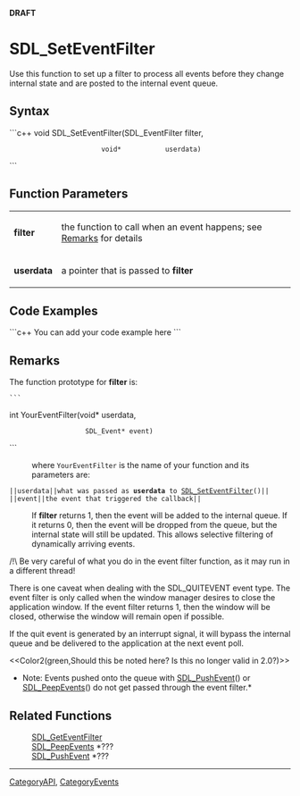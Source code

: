 <!-- pragma section-numbers off -->
<!-- pragma camelcase off -->
'''DRAFT'''

= SDL_SetEventFilter =
Use this function to set up a filter to process all events before they change internal state and are posted to the internal event queue.


== Syntax ==
```c++
void SDL_SetEventFilter(SDL_EventFilter filter,
                        void*           userdata)
```

== Function Parameters ==
{|
|'''filter'''
|the function to call when an event happens; see [[#Remarks|Remarks]] for details
|-
|'''userdata'''
|a pointer that is passed to '''filter'''
|}

== Code Examples ==
```c++
You can add your code example here
```

== Remarks ==
<!-- #The following is included on SDL_AddEventWatch and SDL_DelEventWatch.  Any changes between these comments will be reflected on those pages.  Please use caution when editing.  Start Include here. -->

The function prototype for '''filter''' is:
 ```
int YourEventFilter(void*      userdata,
                    SDL_Event* event)
```
<!-- #End Include here -->
: where <code>YourEventFilter</code> is the name of your function and its parameters are:
 ||<code>userdata</code>||what was passed as '''userdata''' to [[SDL_SetEventFilter]]()||
 ||<code>event</code>||the event that triggered the callback||

: If '''filter''' returns 1, then the event will be added to the internal queue.  If it returns 0, then the event will be dropped from the queue, but the internal state will still be updated.  This allows selective filtering of dynamically arriving events.

/!\ Be very careful of what you do in the event filter function, as it may run in a different thread!

There is one caveat when dealing with the SDL_QUITEVENT event type.  The event filter is only called when the window manager desires to close the application window.  If the event filter returns 1, then the window will be closed, otherwise the window will remain open if possible.

If the quit event is generated by an interrupt signal, it will bypass the internal queue and be delivered to the application at the next event poll.

<<Color2(green,Should this be noted here?  Is this no longer valid in 2.0?)>>
*Note: Events pushed onto the queue with [[SDL_PushEvent]]() or [[SDL_PeepEvents]]() do not get passed through the event filter.* 

== Related Functions ==
:[[SDL_GetEventFilter]]
:[[SDL_PeepEvents]] *???
:[[SDL_PushEvent]] *???

----
[[CategoryAPI]], [[CategoryEvents]]
